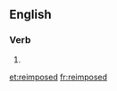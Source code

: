 ==English==

===Verb===
{{head|en|verb form}}

# {{en-past of|reimpose}}

[[et:reimposed]]
[[fr:reimposed]]